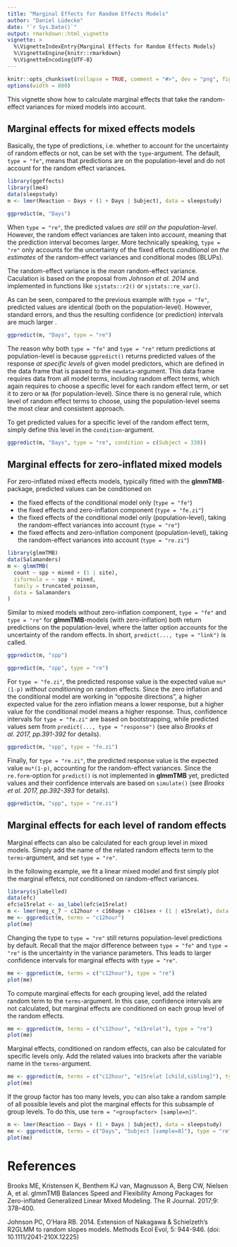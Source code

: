 ```yaml
---
title: "Marginal Effects for Random Effects Models"
author: "Daniel Lüdecke"
date: "`r Sys.Date()`"
output: rmarkdown::html_vignette
vignette: >
  %\VignetteIndexEntry{Marginal Effects for Random Effects Models}
  %\VignetteEngine{knitr::rmarkdown}
  %\VignetteEncoding{UTF-8}
---
```


```r
knitr::opts_chunk$set(collapse = TRUE, comment = "#>", dev = "png", fig.width = 7, fig.height = 4, message = FALSE, warning = FALSE)
options(width = 800)
```

This vignette show how to calculate marginal effects that take the random-effect variances for mixed models into account. 

## Marginal effects for mixed effects models

Basically, the type of predictions, i.e. whether to account for the uncertainty of random effects or not, can be set with the `type`-argument. The default, `type = "fe"`, means that predictions are on the population-level and do not account for the random effect variances.

```r
library(ggeffects)
library(lme4)
data(sleepstudy)
m <- lmer(Reaction ~ Days + (1 + Days | Subject), data = sleepstudy)

ggpredict(m, "Days")
```

When `type = "re"`, the predicted values _are still on the population-level_. However, the random effect variances are taken into account, meaning that the prediction interval becomes larger. More technically speaking, `type = "re"` only accounts for the uncertainty of the fixed effects _conditional on the estimates_ of the random-effect variances and conditional modes (BLUPs).

The random-effect variance is the _mean_ random-effect variance. Caculation is based on the proposal from _Johnson et al. 2014_ and implemented in functions like `sjstats::r2()` or `sjstats::re_var()`.

As can be seen, compared to the previous example with `type = "fe"`, predicted values are identical (both on the population-level). However, standard errors, and thus the resulting confidence (or prediction) intervals are much larger .

```r
ggpredict(m, "Days", type = "re")
```

The reason why both `type = "fe"` and `type = "re"` return predictions at population-level is because `ggpredict()` returns predicted values of the response _at specific levels_ of given model predictors, which are defined in the data frame that is passed to the `newdata`-argument. This data frame requires data from all model terms, including random effect terms, which again requires to choose a specific level for each random effect term, or set it to zero or `NA` (for population-level). Since there is no general rule, which level of random effect terms to choose, using the population-level seems the most clear and consistent approach.

To get predicted values for a specific level of the random effect term, simply define this level in the `condition`-argument.

```r
ggpredict(m, "Days", type = "re", condition = c(Subject = 330))
```

## Marginal effects for zero-inflated mixed models

For zero-inflated mixed effects models, typically fitted with the **glmmTMB**-package, predicted values can be conditioned on

  * the fixed effects of the conditional model only (`type = "fe"`)
  * the fixed effects and zero-inflation component (`type = "fe.zi"`)
  * the fixed effects of the conditional model only (population-level), taking the random-effect variances into account (`type = "re"`)
  * the fixed effects and zero-inflation component (population-level), taking the random-effect variances into account (`type = "re.zi"`)

```r
library(glmmTMB)
data(Salamanders)
m <- glmmTMB(
  count ~ spp + mined + (1 | site), 
  ziformula = ~ spp + mined, 
  family = truncated_poisson, 
  data = Salamanders
)
```

Similar to mixed models without zero-inflation component, `type = "fe"` and `type = "re"` for **glmmTMB**-models (with zero-inflation) both return predictions on the population-level, where the latter option accounts for the uncertainty of the random effects. In short, `predict(..., type = "link")` is called.

```r
ggpredict(m, "spp")

ggpredict(m, "spp", type = "re")
```

For `type = "fe.zi"`, the predicted response value is the expected value `mu*(1-p)` _without conditioning_ on random effects. Since the zero inflation and the conditional model are working in "opposite directions", a higher expected value for the zero inflation means a lower response, but a higher value for the conditional model means a higher response. Thus, confidence intervals for `type = "fe.zi"` are based on bootstrapping, while predicted values sem from `predict(..., type = "response")` (see also _Brooks et al. 2017, pp.391-392_ for details).

```r
ggpredict(m, "spp", type = "fe.zi")
```

Finally, for `type = "re.zi"`, the predicted response value is the expected value `mu*(1-p)`, accounting for the random-effect variances. Since the `re.form`-option for `predict()` is not implemented in **glmmTMB** yet, predicted values and their confidence intervals are based on `simulate()` (see _Brooks et al. 2017, pp.392-393_ for details).

```r
ggpredict(m, "spp", type = "re.zi")
```

## Marginal effects for each level of random effects

Marginal effects can also be calculated for each group level in mixed models. Simply add the name of the related random effects term to the `terms`-argument, and set `type = "re"`.

In the following example, we fit a linear mixed model and first simply plot the marginal effetcs, _not_ conditioned on random-effect variances.

```r
library(sjlabelled)
data(efc)
efc$e15relat <- as_label(efc$e15relat)
m <- lmer(neg_c_7 ~ c12hour + c160age + c161sex + (1 | e15relat), data = efc)
me <- ggpredict(m, terms = "c12hour")
plot(me)
```

Changing the type to `type = "re"` still returns population-level predictions by default. Recall that the major difference between `type = "fe"` and `type = "re"` is the uncertainty in the variance parameters. This leads to larger confidence intervals for marginal effects with `type = "re"`.

```r
me <- ggpredict(m, terms = c("c12hour"), type = "re")
plot(me)
```

To compute marginal effects for each grouping level, add the related random term to the `terms`-argument. In this case, confidence intervals are not calculated, but marginal effects are conditioned on each group level of the random effects.

```r
me <- ggpredict(m, terms = c("c12hour", "e15relat"), type = "re")
plot(me)
```

Marginal effects, conditioned on random effects, can also be calculated for specific levels only. Add the related values into brackets after the variable name in the `terms`-argument.

```r
me <- ggpredict(m, terms = c("c12hour", "e15relat [child,sibling]"), type = "re")
plot(me)
```

If the group factor has too many levels, you can also take a random sample of all possible levels and plot the marginal effects for this subsample of group levels. To do this, use `term = "<groupfactor> [sample=n]"`.

```r
m <- lmer(Reaction ~ Days + (1 + Days | Subject), data = sleepstudy)
me <- ggpredict(m, terms = c("Days", "Subject [sample=8]"), type = "re")
plot(me)
```

# References

Brooks ME, Kristensen K, Benthem KJ van, Magnusson A, Berg CW, Nielsen A, et al. glmmTMB Balances Speed and Flexibility Among Packages for Zero-inflated Generalized Linear Mixed Modeling. The R Journal. 2017;9: 378–400.

Johnson PC, O'Hara RB. 2014. Extension of Nakagawa & Schielzeth's R2GLMM to random slopes models. Methods Ecol Evol, 5: 944-946. (doi: 10.1111/2041-210X.12225)
